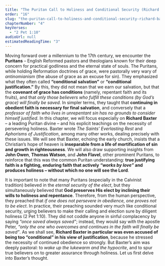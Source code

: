 ```yaml
---
title: "The Puritan Call to Holiness and Conditional Security (Richard Baxter & Co.)"
order: "16"
slug: "the-puritan-call-to-holiness-and-conditional-security-richard-baxter-co"
chapterNumber: "4"
keyVerses:
  - "2 Pet 1:10"
audioUrl: null
estimatedReadingTime: "3"
---
```

Moving forward over a millennium to the 17th century, we encounter the **Puritans** – English Reformed pastors and theologians known for their deep concern for practical godliness and the eternal state of souls. The Puritans, while holding Reformation doctrines of grace, were pastorally very wary of *antinomianism* (the abuse of grace as an excuse for sin). They emphasized what they often called **“conditional salvation”** or **“conditional justification.”** By this, they did not mean that we earn our salvation, but that the **covenant of grace has conditions** (namely, repentant faith and its fruits), and that *only those believers who fulfill these conditions (by God’s grace) will finally be saved*. In simpler terms, they taught that **continuing in obedient faith is necessary for final salvation**, and conversely that a *professor of faith who lives in unrepentant sin has no grounds to consider himself justified*. In this chapter, we will focus especially on **Richard Baxter** – a leading Puritan divine – and his explicit teachings on the necessity of persevering holiness. Baxter wrote *The Saints’ Everlasting Rest* and *Aphorisms of Justification*, among many other works, dealing precisely with these issues. We will see that Baxter, echoing the early church, insists that a Christian’s hope of heaven is **inseparable from a life of mortification of sin and growth in righteousness**. We will also draw supporting insights from **John Owen**, **Thomas Watson**, and **John Flavel**, other prominent Puritans, to reinforce that this was the common Puritan understanding: **true justifying faith is a fighting, enduring faith that actively *“works by love”* and produces holiness – without which no one will see the Lord**.

It is important to note that many Puritans (especially in the Calvinist tradition) believed in the *eternal security of the elect*, but they simultaneously believed that **God preserves His elect by inclining their wills to holiness and repentance**. Therefore, from the human perspective, they preached that *if one does not persevere in obedience, one proves not to be elect*. In practice, their preaching sounded very much like conditional security, urging believers to make their calling and election sure by diligent holiness (2 Pet 1:10). They did not coddle anyone in sinful complacency by saying *“once saved always saved”*; instead, they would say with the apostle Peter, *“only the one who overcomes and continues in the faith will finally be saved”*. As we shall see, **Richard Baxter in particular was even accused of being too “conditional” in his view of justification**, because he stressed the necessity of continued obedience so strongly. But Baxter’s aim was deeply pastoral: to *wake up the lukewarm and the hypocrite*, and to spur true believers on to greater assurance through holiness. Let us first delve into Baxter’s thought.
